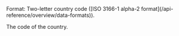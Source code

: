 <ParamField body="CountryCode" type="string">     
Format: Two-letter country code ([ISO 3166-1 alpha-2 format](/api-reference/overview/data-formats)).

The code of the country.  
</ParamField>